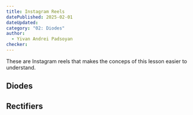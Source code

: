 ```yaml
---
title: Instagram Reels
datePublished: 2025-02-01
dateUpdated: 
category: "02: Diodes"
author: 
  - Yivan Andrei Padsoyan
checker: 
---
```



These are Instagram reels that makes the conceps of this lesson easier to understand.

## Diodes

<InstagramReel reelId="DFgOuKuI9uD" />
<InstagramReel reelId="DB9T51gxb-n" />

## Rectifiers

<InstagramReel reelId="DCsddXCifKb" />
